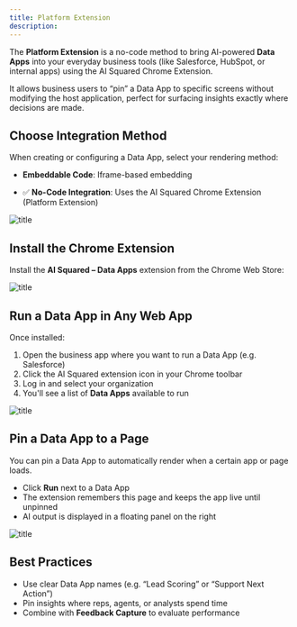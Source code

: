 ```yaml
---
title: Platform Extension
description: 
---
```



The **Platform Extension** is a no-code method to bring AI-powered **Data Apps** into your everyday business tools (like Salesforce, HubSpot, or internal apps) using the AI Squared Chrome Extension.

It allows business users to “pin” a Data App to specific screens without modifying the host application, perfect for surfacing insights exactly where decisions are made.


## Choose Integration Method

When creating or configuring a Data App, select your rendering method:

- **Embeddable Code**: Iframe-based embedding

- ✅ **No-Code Integration**: Uses the AI Squared Chrome Extension (Platform Extension)

![title](/images/platform-ext/1.png)


## Install the Chrome Extension

Install the **AI Squared – Data Apps** extension from the Chrome Web Store:

![title](/images/platform-ext/2.png)


## Run a Data App in Any Web App

Once installed:

1. Open the business app where you want to run a Data App (e.g. Salesforce)
2. Click the AI Squared extension icon in your Chrome toolbar
3. Log in and select your organization
4. You'll see a list of **Data Apps** available to run

![title](/images/platform-ext/3.png)


## Pin a Data App to a Page

You can pin a Data App to automatically render when a certain app or page loads.

- Click **Run** next to a Data App
- The extension remembers this page and keeps the app live until unpinned
- AI output is displayed in a floating panel on the right

![title](/images/platform-ext/4.png)


## Best Practices

- Use clear Data App names (e.g. “Lead Scoring” or “Support Next Action”)
- Pin insights where reps, agents, or analysts spend time
- Combine with **Feedback Capture** to evaluate performance